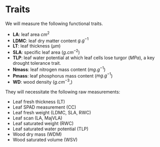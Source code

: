 # Traits {.unnumbered}

We will measure the following functional traits.

-   **LA**: leaf area $cm^{2}$
-   **LDMC**: leaf dry matter content $g.g^{-1}$
-   **LT**: leaf thickness ($\mu m$)
-   **SLA**: specific leaf area ($g.cm^{-2}$)
-   **TLP**: leaf water potential at which leaf cells lose turgor ($MPa$), a key drought tolerance trait.
-   **Nmass**: leaf nitrogen mass content ($mg.g^{-1}$)
-   **Pmass**: leaf phosphorus mass content ($mg.g^{-1}$)
-   **WD**: wood density ($g.cm^{-3}$,)

They will necessitate the following raw measurements:

-   Leaf fresh thickness (LT)
-   Leaf SPAD measurement (CC)
-   Leaf fresh weight (LDMC, SLA, RWC)
-   Leaf scan (LA, MajVLA)
-   Leaf saturated weight (RWC)
-   Leaf saturated water potential (TLP)
-   Wood dry mass (WDM)
-   Wood saturated volume (WSV)
